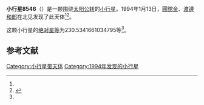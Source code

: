 {{Infobox planet
| bgcolour = #FFFFC0
| name = 8546 Kenmotsu
| symbol = 
| image = 
| caption = 
| discovery = yes
| discovery_ref = 
| discoverer = [[圓舘金|圓舘金]]、[[渡邊和郎|渡邊和郎]]
| discovery_site = [[北见|北见]] 
| discovered = 1994年1月13日
| designations = yes
| mp_name = 
| named_after = 
| alt_names = 1994 AH3/ 1972 GZ / 1981 UX13 / 1985 UD1 / 1987 HL2 / 1988 QP1
| mp_category = [[主带小行星|主带小行星]]
| orbit_ref = <ref name="a">[http://ssd.jpl.nasa.gov/sbdb.cgi?sstr=8546 8546 Kenmotsu] {{Wayback|url=http://ssd.jpl.nasa.gov/sbdb.cgi?sstr=8546 |date=20140823021707 }}，小行星數據庫瀏覽器（JPL Small-Body Database Browser）－[[美国国家航空航天局|美国国家航空航天局]]喷气推进实验室</ref>
| epoch = 2456400.5 (2013年4月18日更新)
| aphelion = {{convert|2.516169061741834|AU|km|3|abbr=on|lk=out}}
| perihelion = {{convert|2.28902500130487|AU|km|3|abbr=on}}
| semimajor = {{convert|2.402597031523352|AU|km|3|abbr=on}}
| eccentricity = 0.047270528
| period = 1360.253434 [[日|日]]<br />3.72[[儒略年|儒略年]]
| avg_speed = 
| inclination = 4.411597734224047
| asc_node = 266.9533977945413
| mean_anomaly = 
| arg_peri = 230.5341661034795
| satellites = 
| physical_characteristics = yes
| dimensions = 
| mass = 
| density = 
| surface_grav = 
| escape_velocity = 
| sidereal_day = 
| axial_tilt = 
| pole_ecliptic_lat = 
| pole_ecliptic_lon = 
| albedo = 
| temperatures= 
| temp_name1 = 
| mean_temp_1 = 
| max_temp_1 = 
| temp_name2 = 
| max_temp_2 = 
| spectral_type = 
| abs_magnitude = 230.5341661034795
}}

'''小行星8546'''（{{lang-en|8546 Kenmotsu}}）是一颗围绕[[太阳|太阳]][[公转|公转]]的[[小行星|小行星]]。1994年1月13日，[[圓舘金|圓舘金]]、[[渡邊和郎|渡邊和郎]]在北见发现了此天体<ref name="a" /><ref>{{cite news|title=小行星列表|url=http://cfa-www.harvard.edu/iau/lists/NumberedMPs.txt|accessdate=2013-07-08|newspaper=哈佛大学|archive-date=2008-05-17|archive-url=https://web.archive.org/web/20080517010638/http://cfa-www.harvard.edu/iau/lists/NumberedMPs.txt|dead-url=no}}</ref>。

这颗小行星的[[绝对星等|绝对星等]]为230.5341661034795等<ref name="a" />。

==参考文献==
{{reflist}}
{{Minor Planet Number|[[小行星8545|小行星8545]]|[[小行星8547|小行星8547]]}}

{{小天体}}

[[Category:小行星带天体|Category:小行星带天体]]
[[Category:1994年发现的小行星|Category:1994年发现的小行星]]

{{asteroid-stub}}